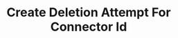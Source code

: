 ---
title: "Create Deletion Attempt For Connector Id"
openapi: "POST /manage/admin/deletion-attempt"
---